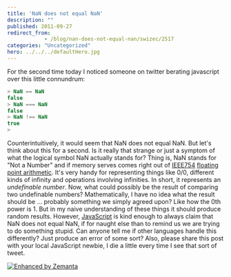 ```yaml
---
title: 'NaN does not equal NaN'
description: ""
published: 2011-09-27
redirect_from: 
            - /blog/nan-does-not-equal-nan/swizec/2517
categories: "Uncategorized"
hero: ../../../defaultHero.jpg
---
```

For the second time today I noticed someone on twitter berating javascript over this little connundrum:

```javascript
> NaN == NaN
false
> NaN === NaN
false
> NaN !== NaN
true
>
```

Counterintuitively, it would seem that NaN does not equal NaN. But let&#x27;s think about this for a second. Is it really that strange or just a symptom of what the logical symbol NaN actually stands for? Thing is, NaN stands for &quot;Not a Number&quot; and if memory serves comes right out of [IEEE754](http://en.wikipedia.org/wiki/IEEE_754-2008 "IEEE 754-2008") [floating point arithmetic](http://en.wikipedia.org/wiki/Floating_point "Floating point"). It&#x27;s very handy for representing things like 0/0, different kinds of infinity and operations involving infinities. In short, it represents an _undefinable number_. Now, what could possibly be the result of comparing two undefinable numbers? Mathematically, I have no idea what the result should be ... probably something we simply agreed upon? Like how the 0th power is 1. But in my naive understanding of these things it should produce random results. However, [JavaScript](http://en.wikipedia.org/wiki/JavaScript "JavaScript") is kind enough to always claim that NaN does not equal NaN, if for naught else than to remind us we are trying to do something stupid. Can anyone tell me if other languages handle this differently? Just produce an error of some sort? Also, please share this post with your local JavaScript newbie, I die a little every time I see that sort of tweet.

[![Enhanced by Zemanta](http://img.zemanta.com/zemified_e.png?x-id=fef0bbc6-0acd-4e80-b24d-0faea5e230f1)](http://www.zemanta.com/ "Enhanced by Zemanta")